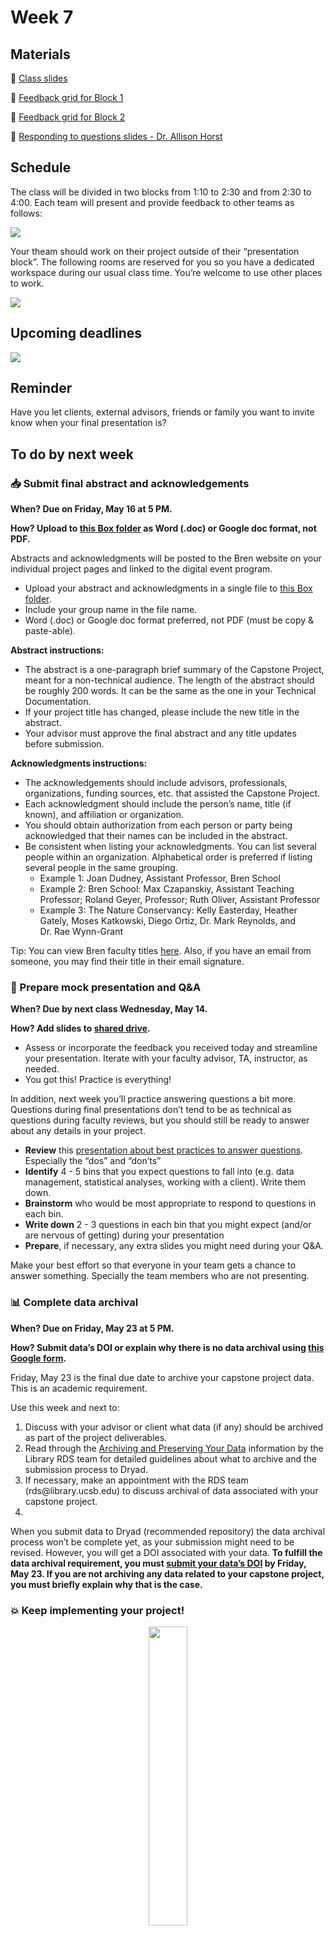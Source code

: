# Week 7

## Materials

📕 [Class slides](https://docs.google.com/presentation/d/1-uVEYm0E9HviRJB1StyXL6GtrhboOYlYfpR4Mdj2SIE/edit?usp=sharing)

🔄 [Feedback grid for Block 1](https://docs.google.com/spreadsheets/d/1FjfIMsO5kb4DjlNll308lJUFdp6VQhH1KOyvgxbDkz4/edit?usp=sharing)

🔄 [Feedback grid for Block 2](https://docs.google.com/spreadsheets/d/1mEQJlWSSHv0qYcNGHWdqQcyEAunSGP_bjuStpFYARMM/edit?usp=sharing)

📗 [Responding to questions slides - Dr. Allison Horst](https://docs.google.com/presentation/d/1idCPdoY0y-rUTiGJMcERiEhA56iiUypECBBV6_MJ-sM/edit?usp=sharing)

## Schedule

The class will be divided in two blocks from 1:10 to 2:30 and from 2:30 to 4:00. Each team will present and provide feedback to other teams as follows:

![](/411b_spring/images/presentations_blocks_1.png)

Your theam should work on their project outside of their "presentation block". The following rooms are reserved for you so you have a dedicated workspace during our usual class time. You’re welcome to use other places to work. 

![](/411b_spring/images/presentations_rooms_1.png)

## Upcoming deadlines

![](/411b_spring/images/411b_2025_deadlines4.png)

::: {.callout-tip}
## Reminder
Have you let clients, external advisors, friends or family you want to invite know when your final presentation is? 
:::

## To do by next week

### 📥 Submit final abstract and acknowledgements
**When? Due on Friday, May 16 at 5 PM.**

**How? Upload to [this Box folder](https://ucsb.app.box.com/f/56626ceb02e24d94b886c08a262ecf34) as Word (.doc) or Google doc format, not PDF.**

Abstracts and acknowledgments will be posted to the Bren website on your individual project pages and linked to the digital event program.

- Upload your abstract and acknowledgments in a single file to [this Box folder](https://ucsb.app.box.com/f/56626ceb02e24d94b886c08a262ecf34).
- Include your group name in the file name.
- Word (.doc) or Google doc format preferred, not PDF (must be copy & paste-able).

**Abstract instructions:**

- The abstract is a one-paragraph brief summary of the Capstone Project, meant for a non-technical audience. The length of the abstract should be roughly 200 words.  It can be the same as the one in your Technical Documentation. 
- If your project title has changed, please include the new title in the abstract. 
- Your advisor must approve the final abstract and any title updates before submission.

**Acknowledgments instructions:**

- The acknowledgements should include advisors, professionals, organizations, funding sources, etc. that assisted the Capstone Project. 
- Each acknowledgment should include the person’s name, title (if known), and affiliation or organization. 
- You should obtain authorization from each person or party being acknowledged that their names can be included in the abstract. 
- Be consistent when listing your acknowledgments. You can list several people within an organization. Alphabetical order is preferred if listing several people in the same grouping. 
    - Example 1: Joan Dudney, Assistant Professor, Bren School 
    - Example 2: Bren School: Max Czapanskiy, Assistant Teaching Professor; Roland Geyer, Professor; Ruth Oliver, Assistant Professor 
    - Example 3: The Nature Conservancy: Kelly Easterday, Heather Gately, Moses Katkowski, Diego Ortiz, Dr. Mark Reynolds, and Dr. Rae Wynn-Grant

Tip: You can view Bren faculty titles [here](https://bren.ucsb.edu/people/faculty). Also, if you have an email from someone, you may find their title in their email signature.

### 🎤 Prepare mock presentation and Q&A 
**When? Due by next class Wednesday, May 14.**

**How? Add slides to [shared drive](https://drive.google.com/drive/folders/13w2pizodM_M5w1MwDHjmZUn_5hm0M_Hu?usp=share_link).**

- Assess or incorporate the feedback you received today and streamline your presentation. Iterate with your faculty advisor, TA, instructor, as needed. 
- You got this! Practice is everything!

In addition, next week you’ll practice answering questions a bit more. Questions during final presentations don’t tend to be as technical as questions during faculty reviews, but you should still be ready to answer about any details in your project.

- **Review** this [presentation about best practices to answer questions](https://docs.google.com/presentation/d/1idCPdoY0y-rUTiGJMcERiEhA56iiUypECBBV6_MJ-sM/edit?usp=sharing). Especially the “dos” and “don'ts”
- **Identify** 4 - 5 bins that you expect questions to fall into (e.g. data management, statistical analyses, working with a client). Write them down.
- **Brainstorm** who would be most appropriate to respond to questions in each bin.
- **Write down** 2 - 3 questions in each bin that you might expect (and/or are nervous of getting) during your presentation
- **Prepare**, if necessary, any extra slides you might need during your Q&A.

Make your best effort so that everyone in your team gets a chance to answer something.  Specially the team members who are not presenting. 

### 📊 Complete data archival 

**When? Due on Friday, May 23 at 5 PM.**

**How? Submit data's DOI or explain why there is no data archival using [this Google form](https://forms.gle/yGoKVjNgUR69D3XP9).**

Friday, May 23 is the final due date to archive your capstone project data. This is an academic requirement. 

Use this week and next to:

1. Discuss with your advisor or client what data (if any) should be archived as part of the project deliverables.
2. Read through the [Archiving and Preserving Your Data](https://ucsb-library-research-data-services.github.io/project-data-management/preserve.html) information by the Library RDS team for detailed guidelines about what to archive and the submission process to Dryad. 
3. If necessary, make an appointment with the RDS team (rds@library.ucsb.edu) to discuss archival of data associated with your capstone project. 
4. 

When you submit data to Dryad (recommended repository) the data archival process won’t be complete yet, as your submission might need to be revised. However, you will get a DOI associated with your data. **To fulfill the data archival requirement, you must [submit your data’s DOI](https://forms.gle/yGoKVjNgUR69D3XP9) by Friday, May 23. If you are not archiving any data related to your capstone project, you must briefly explain why that is the case.**

### 💥 Keep implementing your project!
<center>
![](/411b_spring/images/coding.gif){width=35%}
</center>

## Schedule for next class
The class will be divided in two blocks from 1:00 to 2:30 and from 2:30 to 4:00. Each team will present and provide feedback to other teams as follows:

![](/411b_spring/images/presentations_blocks_2.png)

Your theam should work on their project outside of their "presentation block". The following rooms are reserved for you so you have a dedicated workspace during our usual class time. You’re welcome to use other places to work. 

![](/411b_spring/images/presentations_rooms_2.png)